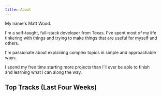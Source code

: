 ```yaml
---
title: About
---
```


My name's Matt Wood.

I'm a self-taught, full-stack developer from Texas. I've spent most of my life tinkering with things and trying to make things that are useful for myself and others.

I'm passionate about explaining complex topics in simple and approachable ways.

I spend my free time starting more projects than I'll ever be able to finish and learning what I can along the way.


## Top Tracks (Last Four Weeks)